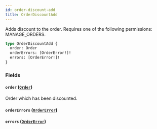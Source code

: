 ```yaml
---
id: order-discount-add
title: OrderDiscountAdd
---
```



Adds discount to the order. Requires one of the following permissions: MANAGE_ORDERS.

```graphql
type OrderDiscountAdd {
  order: Order
  orderErrors: [OrderError!]!
  errors: [OrderError!]!
}
```


### Fields

#### `order` ([`Order`](../../../developer/api-reference/objects/order))

Order which has been discounted.


#### `orderErrors` ([`OrderError`](../../../developer/api-reference/objects/order-error))




#### `errors` ([`OrderError`](../../../developer/api-reference/objects/order-error))







